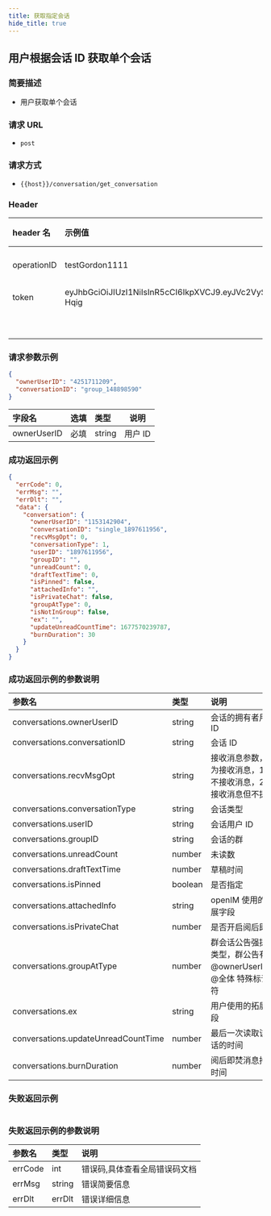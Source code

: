 ```yaml
---
title: 获取指定会话
hide_title: true
---
```


## 用户根据会话 ID 获取单个会话

### 简要描述

- 用户获取单个会话

### 请求 URL

- `post`

### 请求方式

- `{{host}}/conversation/get_conversation`

### Header

| header 名   | 示例值                                                                                                                                                                                                      | 选填 | 类型   | 说明                         |
| :---------- | :---------------------------------------------------------------------------------------------------------------------------------------------------------------------------------------------------------- | :--- | ------ | ---------------------------- |
| operationID | testGordon1111                                                                                                                                                                                              | 必填 | string | operationID 用于全局链路追踪 |
| token       | eyJhbGciOiJIUzI1NiIsInR5cCI6IkpXVCJ9.eyJVc2VySUQiOiJvcGVuSU0xMjM0NTYiLCJQbGF0Zm9ybUlEIjoxLCJleHAiOjE2OTU3MTMxOTcsIm5iZiI6MTY4NzkzNjg5NywiaWF0IjoxNjg3OTM3MTk3fQ.5RgJOANfnutTlNT8ai0yXG5JPh8JgW5toOwJUC-Hqig | 必填 | string | 管理员或者用户 token         |
|             |                                                                                                                                                                                                             | 必填 | string |                              |

### 请求参数示例

```json
{
  "ownerUserID": "4251711209",
  "conversationID": "group_148898590"
}
```

| 字段名      | 选填 | 类型   | 说明    |
| :---------- | :--- | :----- | ------- |
| ownerUserID | 必填 | string | 用户 ID |

### 成功返回示例

```json
{
  "errCode": 0,
  "errMsg": "",
  "errDlt": "",
  "data": {
    "conversation": {
      "ownerUserID": "1153142904",
      "conversationID": "single_1897611956",
      "recvMsgOpt": 0,
      "conversationType": 1,
      "userID": "1897611956",
      "groupID": "",
      "unreadCount": 0,
      "draftTextTime": 0,
      "isPinned": false,
      "attachedInfo": "",
      "isPrivateChat": false,
      "groupAtType": 0,
      "isNotInGroup": false,
      "ex": "",
      "updateUnreadCountTime": 1677570239787,
      "burnDuration": 30
    }
  }
}
```

### 成功返回示例的参数说明

| 参数名                              | 类型    | 说明                                                             |
| :---------------------------------- | :------ | :--------------------------------------------------------------- |
| conversations.ownerUserID           | string  | 会话的拥有者用户 ID                                              |
| conversations.conversationID        | string  | 会话 ID                                                          |
| conversations.recvMsgOpt            | string  | 接收消息参数，0 为接收消息，1 为不接收消息，2 为接收消息但不提醒 |
| conversations.conversationType      | string  | 会话类型                                                         |
| conversations.userID                | string  | 会话用户 ID                                                      |
| conversations.groupID               | string  | 会话的群                                                         |
| conversations.unreadCount           | number  | 未读数                                                           |
| conversations.draftTextTime         | number  | 草稿时间                                                         |
| conversations.isPinned              | boolean | 是否指定                                                         |
| conversations.attachedInfo          | string  | openIM 使用的拓展字段                                            |
| conversations.isPrivateChat         | number  | 是否开启阅后即焚                                                 |
| conversations.groupAtType           | number  | 群会话公告强提示类型，群公告有人@ownerUserID，@全体 特殊标识符   |
| conversations.ex                    | string  | 用户使用的拓展字段                                               |
| conversations.updateUnreadCountTime | number  | 最后一次读取该会话的时间                                         |
| conversations.burnDuration          | number  | 阅后即焚消息持续时间                                             |

### 失败返回示例

```json

```

### 失败返回示例的参数说明

| 参数名  | 类型   | 说明                          |
| :------ | :----- | :---------------------------- |
| errCode | int    | 错误码,具体查看全局错误码文档 |
| errMsg  | string | 错误简要信息                  |
| errDlt  | errDlt | 错误详细信息                  |
